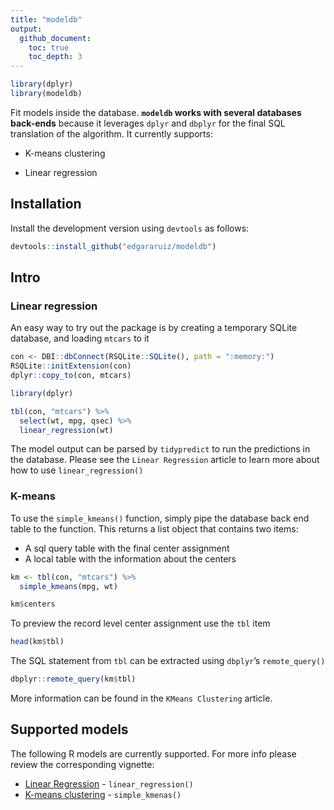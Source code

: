 ```yaml
---
title: "modeldb"
output:
  github_document:
    toc: true
    toc_depth: 3
---
```



```r
library(dplyr)
library(modeldb)
```

Fit models inside the database. **`modeldb` works with several databases back-ends** because it leverages `dplyr` and `dbplyr` for the final SQL translation of the algorithm. It currently supports:

- K-means clustering

- Linear regression

## Installation

Install the development version using `devtools` as follows:
```r
devtools::install_github("edgararuiz/modeldb")
```

## Intro

### Linear regression

An easy way to try out the package is by creating a temporary SQLite database, and loading `mtcars` to it

```r
con <- DBI::dbConnect(RSQLite::SQLite(), path = ":memory:")
RSQLite::initExtension(con)
dplyr::copy_to(con, mtcars)
```

```r
library(dplyr)

tbl(con, "mtcars") %>%
  select(wt, mpg, qsec) %>%
  linear_regression(wt)
```

The model output can be parsed by `tidypredict` to run the predictions in the database. Please see the `Linear Regression` article to learn more about how to use `linear_regression()`

### K-means

To use the `simple_kmeans()` function, simply pipe the database back end table to the function.  This returns a list object that contains two items:

- A sql query table with the final center assignment
- A local table with the information about the centers

```r
km <- tbl(con, "mtcars") %>%
  simple_kmeans(mpg, wt)

km$centers
```

To preview the record level center assignment use the `tbl` item

```r
head(km$tbl)
```

The SQL statement from `tbl` can be extracted using `dbplyr`'s `remote_query()`

```r
dbplyr::remote_query(km$tbl)
```

More information can be found in the `KMeans Clustering` article.

## Supported models

The following R models are currently supported. For more info please review the corresponding vignette:

- [Linear Regression](http://modeldb.netlify.com/articles/linear_regression/) - `linear_regression()`
- [K-means clustering](http://modeldb.netlify.com/articles/kmeans/) - `simple_kmenas()`



